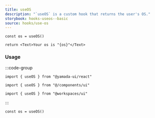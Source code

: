 ```yaml
---
title: useOS
description: "`useOS` is a custom hook that returns the user's OS."
storybook: hooks-useos--basic
source: hooks/use-os
---
```


```tsx preview functional client
const os = useOS()

return <Text>Your os is "{os}"</Text>
```

### Usage

:::code-group

```tsx [package]
import { useOS } from "@yamada-ui/react"
```

```tsx [alias]
import { useOS } from "@/components/ui"
```

```tsx [monorepo]
import { useOS } from "@workspaces/ui"
```

:::

```tsx
const os = useOS()
```
